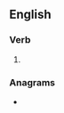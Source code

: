 ==English==

===Verb===
{{head|en|verb form}}

# {{present participle of|marbleize|lang=en|nocat=1}}

===Anagrams===
* {{anagrams|en|a=abegiilmnrz|marbelizing}}